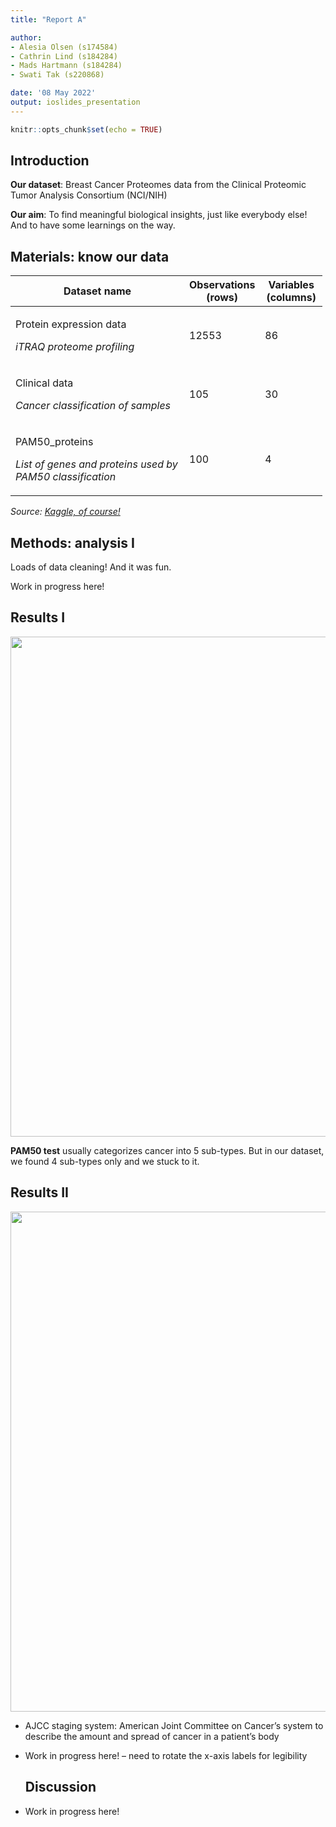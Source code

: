 ```yaml
---
title: "Report A"

author: 
- Alesia Olsen (s174584)
- Cathrin Lind (s184284)
- Mads Hartmann (s184284)
- Swati Tak (s220868)

date: '08 May 2022'
output: ioslides_presentation
---
```


```r
knitr::opts_chunk$set(echo = TRUE)
```

## Introduction

**Our dataset**: Breast Cancer Proteomes data from the Clinical Proteomic Tumor Analysis Consortium (NCI/NIH)

**Our aim**: To find meaningful biological insights, just like everybody else! And to have some learnings on the way.

## Materials: know our data

+-----------------------------------------------------------+---------------------+---------------------+
| Dataset name                                              | Observations (rows) | Variables (columns) |
+===========================================================+=====================+=====================+
| Protein expression data                                   | 12553               | 86                  |
|                                                           |                     |                     |
| *iTRAQ proteome profiling*                                |                     |                     |
+-----------------------------------------------------------+---------------------+---------------------+
| Clinical data                                             | 105                 | 30                  |
|                                                           |                     |                     |
| *Cancer classification of samples*                        |                     |                     |
+-----------------------------------------------------------+---------------------+---------------------+
| PAM50_proteins                                            | 100                 | 4                   |
|                                                           |                     |                     |
| *List of genes and proteins used by PAM50 classification* |                     |                     |
+-----------------------------------------------------------+---------------------+---------------------+

*Source: [Kaggle, of course!](https://www.kaggle.com/datasets/piotrgrabo/breastcancerproteomes)*

## Methods: analysis I

Loads of data cleaning! And it was fun.

Work in progress here!

## Results I

![](images/barPlotcancersubtypedPAM50-04.png){width="800"}

**PAM50 test** usually categorizes cancer into 5 sub-types. But in our dataset, we found 4 sub-types only and we stuck to it.

## Results II

![](images/barPlotAJCCTumorAmount-04.png){width="800"}

-   AJCC staging system: American Joint Committee on Cancer's system to describe the amount and spread of cancer in a patient's body

-   Work in progress here! -- need to rotate the x-axis labels for legibility

    ## Discussion

<!-- -->

-   Work in progress here!
